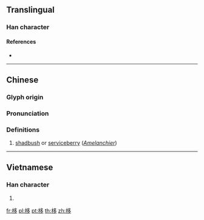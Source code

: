 {{character info/new}}
==Translingual==

===Han character===
{{Han char|rn=75|rad=木|as=06|sn=10|four=47927|canj=DNIN|ids=⿰[[木]][[多]]}}

====References====
* {{Han ref|kx=0522.090|dkj=14696|dj=0910.140|hdz=21205.010|uh=6818|ud=26648|bh=AEEB|bd=44779}}

----

==Chinese==
{{zh-forms}}

===Glyph origin===
{{Han etym}}

===Pronunciation===
{{zh-pron
|m=yí
|c=ji4
|mc=y
|oc=y
|ma=
|cat=pn
}}

===Definitions===
{{zh-hanzi}}

# [[shadbush]] or [[serviceberry]] (''[[Amelanchier]]'')

----

==Vietnamese==

===Han character===
{{vi-readings|rs=木06|hanviet=đa}}

# {{defn|lang=vi|sort=木06}}

[[fr:栘]]
[[pl:栘]]
[[pt:栘]]
[[th:栘]]
[[zh:栘]]